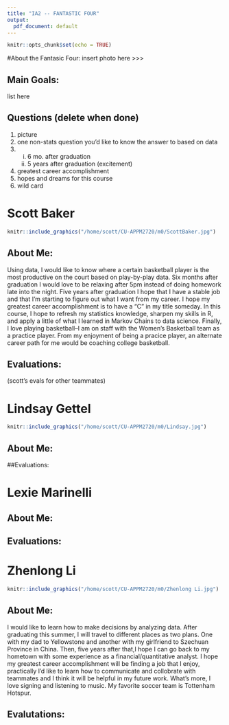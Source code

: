 ```yaml
---
title: "IA2 -- FANTASTIC FOUR"
output:
  pdf_document: default
---
```


```r
knitr::opts_chunk$set(echo = TRUE)
```
#About the Fantasic Four:
insert photo here >>> 

## Main Goals:
list here

## Questions (delete when done)

1. picture
2. one non-stats question you'd like to know the answer to based on data
3. i. 6 mo. after graduation
   ii. 5 years after graduation
   (excitement)
4. greatest career accomplishment
5. hopes and dreams for this course
6. wild card

# Scott Baker
```r
knitr::include_graphics("/home/scott/CU-APPM2720/m0/ScottBaker.jpg")
```

## About Me:
Using data, I would like to know where a certain basketball player is the most productive on the court based on play-by-play data. Six months after graduation I would love to be relaxing after 5pm instead of doing homework late into the night. Five years after graduation I hope that I have a stable job and that I'm starting to figure out what I want from my career. I hope my greatest career accomplishment is to have a "C" in my title someday. In this course, I hope to refresh my statistics knowledge, sharpen my skills in R, and apply a little of what I learned in Markov Chains to data science. Finally, I love playing basketball--I am on staff with the Women's Basketball team as a practice player. From my enjoyment of being a pracice player, an alternate career path for me would be coaching college basketball.

## Evaluations:
(scott's evals for other teammates)





# Lindsay Gettel
```r
knitr::include_graphics("/home/scott/CU-APPM2720/m0/Lindsay.jpg")
```

## About Me:


##Evaluations:






# Lexie Marinelli


## About Me:


## Evaluations:






# Zhenlong Li
```r
knitr::include_graphics("/home/scott/CU-APPM2720/m0/Zhenlong Li.jpg")
```

## About Me:
I would like to learn how to make decisions by analyzing data. After graduating this summer, I will travel to different places as two plans. One with my dad to Yellowstone and another with my girlfriend to Szechuan Province in China. Then, five years after that,I hope I can go back to my hometown with some experience as a financial/quantitative analyst. I hope my greatest career accomplishment will be finding a job that I enjoy, practically I'd like to learn how to communicate and collobrate with teammates and I think it will be helpful in my future work. What's more, I love signing and listening to music. My favorite soccer team is Tottenham Hotspur. 


## Evalutations: